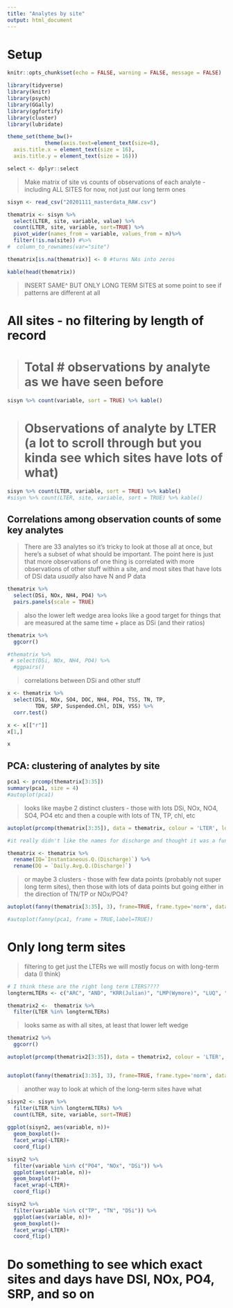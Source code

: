 ```yaml
---
title: "Analytes by site"
output: html_document
---
```


# Setup

```r

knitr::opts_chunk$set(echo = FALSE, warning = FALSE, message = FALSE)

library(tidyverse)
library(knitr)
library(psych)
library(GGally)
library(ggfortify)
library(cluster)
library(lubridate)

theme_set(theme_bw()+
            theme(axis.text=element_text(size=8),
  axis.title.x = element_text(size = 16),
  axis.title.y = element_text(size = 16)))

select <- dplyr::select
```


> Make matrix of site vs counts of observations of each analyte - including ALL SITES for now, not just our long term ones

```r

sisyn <- read_csv("20201111_masterdata_RAW.csv")

thematrix <- sisyn %>%
  select(LTER, site, variable, value) %>%
  count(LTER, site, variable, sort=TRUE) %>% 
  pivot_wider(names_from = variable, values_from = n)%>% 
  filter(!is.na(site)) #%>% 
#  column_to_rownames(var="site")

thematrix[is.na(thematrix)] <- 0 #turns NAs into zeros

kable(head(thematrix))

```

>INSERT SAME^ BUT ONLY LONG TERM SITES at some point to see if patterns are different at all

# All sites - no filtering by length of record

> # Total # observations by analyte as we have seen before

```r
sisyn %>% count(variable, sort = TRUE) %>% kable()
```

> # Observations of analyte by LTER (a lot to scroll through but you kinda see which sites have lots of what)

```r
sisyn %>% count(LTER, variable, sort = TRUE) %>% kable()
#sisyn %>% count(LTER, site, variable, sort = TRUE) %>% kable()

```

## Correlations among observation counts of some key analytes

> There are 33 analytes so it's tricky to look at those all at once, but here's a subset of what should be important. The point here is just that more observations of one thing is correlated with more observations of other stuff within a site, and most sites that have lots of DSi data *usually* also have N and P data

```r
thematrix %>% 
  select(DSi, NOx, NH4, PO4) %>% 
  pairs.panels(scale = TRUE)
```

> also the lower left wedge area looks like a good target for things that are measured at the same time + place as DSi (and their ratios)

```r
thematrix %>% 
  ggcorr()

#thematrix %>% 
 # select(DSi, NOx, NH4, PO4) %>% 
  #ggpairs()
```

> correlations between DSi and other stuff

```r
x <- thematrix %>% 
  select(DSi, NOx, SO4, DOC, NH4, PO4, TSS, TN, TP,
         TDN, SRP, Suspended.Chl, DIN, VSS) %>% 
  corr.test()

x <- x[["r"]]
x[1,]

x

```


## PCA: clustering of analytes by site

```r
pca1 <- prcomp(thematrix[3:35])
summary(pca1, size = 4)
#autoplot(pca1)
```

> looks like maybe 2 distinct clusters - those with lots DSi, NOx, NO4, SO4, PO4 etc and then a couple with lots of TN, TP, chl, etc

```r
autoplot(prcomp(thematrix[3:35]), data = thematrix, colour = 'LTER', loadings=TRUE, loadings.label=TRUE, size = 4)

#it really didn't like the names for discharge and thought it was a function

thematrix <- thematrix %>% 
  rename(IQ=`Instantaneous.Q.(Discharge)`) %>% 
  rename(DQ = `Daily.Avg.Q.(Discharge)`)
```

> or maybe 3 clusters - those with few data points (probably not super long term sites), then those with lots of data points but going either in the direction of TN/TP or NOx/PO4?

```r
autoplot(fanny(thematrix[3:35], 3), frame=TRUE, frame.type='norm', data = thematrix, size = 4)

#autoplot(fanny(pca1, frame = TRUE,label=TRUE))

```


# Only long term sites

> filtering to get just the LTERs we will mostly focus on with long-term data (I think)

```r

# I think these are the right long term LTERS????
longtermLTERs <- c("ARC", "AND", "KRR(Julian)", "LMP(Wymore)", "LUQ", "MCM", "NWT", "Sagehen(Sullivan)", "UMR(Jankowski)")

thematrix2 <-  thematrix %>%
  filter(LTER %in% longtermLTERs)

```

> looks same as with all sites, at least that lower left wedge

```r
thematrix2 %>% 
  ggcorr()
```


```r

autoplot(prcomp(thematrix2[3:35]), data = thematrix2, colour = 'LTER', loadings=TRUE, loadings.label=TRUE, size = 4)


autoplot(fanny(thematrix[3:35], 3), frame=TRUE, frame.type='norm', data = thematrix, size = 4)
```

> another way to look at which of the long-term sites have what

```r

sisyn2 <- sisyn %>% 
  filter(LTER %in% longtermLTERs) %>% 
  count(LTER, site, variable, sort=TRUE)
  
ggplot(sisyn2, aes(variable, n))+
  geom_boxplot()+
  facet_wrap(~LTER)+
  coord_flip()

sisyn2 %>% 
  filter(variable %in% c("PO4", "NOx", "DSi")) %>% 
  ggplot(aes(variable, n))+
  geom_boxplot()+
  facet_wrap(~LTER)+
  coord_flip()

sisyn2 %>% 
  filter(variable %in% c("TP", "TN", "DSi")) %>% 
  ggplot(aes(variable, n))+
  geom_boxplot()+
  facet_wrap(~LTER)+
  coord_flip()


```


# Do something to see which exact sites and days have DSI, NOx, PO4, SRP, and so on

```r

```


```r
```


```r
```


```r
```


